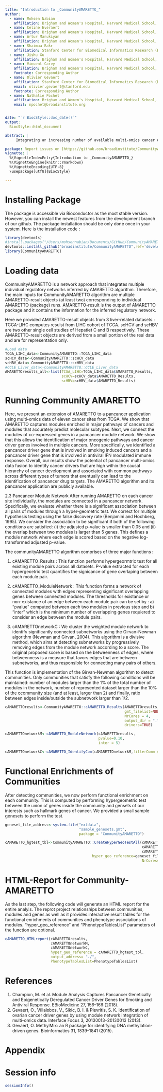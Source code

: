 ```yaml
---
title: "Introduction to _CommunityAMARETTO_"
author:
  - name: Mohsen Nabian
    affiliation: Brigham and Women's Hospital, Harvard Medical School, Broad Institute of MIT and Harvard, Boston and Cambridge, MA, USA
  - name: Celine Everaert
    affiliation: Brigham and Women's Hospital, Harvard Medical School, Broad Institute of MIT and Harvard, Boston and Cambridge, MA, USA
  - name: Artur Manukiyan
    affiliation: Brigham and Women's Hospital, Harvard Medical School, Broad Institute of MIT and Harvard, Boston and Cambridge, MA, USA
  - name: Shaimaa Bakr
    affiliation: Stanford Center for Biomedical Informatics Research (BMIR), Department of Medicine and Biomedical Data Science, 1265 Welch Rd, Stanford, CA, USA
  - name: Jishu Xu
    affiliation: Brigham and Women's Hospital, Harvard Medical School, Broad Institute of MIT and Harvard, Boston and Cambridge, MA, USA
  - name: Vincent Carey
    affiliation: Brigham and Women's Hospital, Harvard Medical School, Broad Institute of MIT and Harvard, Boston and Cambridge, MA, USA
    footnote: Corresponding Author
  - name: Olivier Gevaert
    affiliation: Stanford Center for Biomedical Informatics Research (BMIR), Department of Medicine and Biomedical Data Science, 1265 Welch Rd, Stanford, CA, USA
    email: olivier.gevaert@stanford.edu
    footnote: Corresponding Author
  - name: Nathalie Pochet
    affiliation: Brigham and Women's Hospital, Harvard Medical School, Broad Institute of MIT and Harvard, Boston and Cambridge, MA, USA
    email: npochet@broadinstitute.org


date: "`r BiocStyle::doc_date()`"
output:
  BiocStyle::html_document

abstract: |
     Integrating an increasing number of available multi-omics cancer data remains one of the main challenges to improve our understanding of cancer. One of the main challenges is using multi-omics data for identifying novel cancer driver genes. We have developed an algorithm, called AMARETTO, that integrates copy number, DNA methylation and gene expression data to identify a set of driver genes by analyzing cancer samples and connects them to clusters of co-expressed genes, which we define as modules. We applied AMARETTO in a pancancer setting to identify cancer driver genes and their modules on multiple cancer sites. AMARETTO captures modules enriched in angiogenesis, cell cycle and EMT, and modules that accurately predict survival and molecular subtypes. This allows AMARETTO to identify novel cancer driver genes directing canonical cancer pathways.

package: Report issues on [https://github.com/broadinstitute/CommunityAMARETTO/](https://github.com/broadinstitute/CommunityAMARETTO/)
vignette: |
  %\VignetteIndexEntry{Introduction to _CommunityAMARETTO_}
  %\VignetteEngine{knitr::rmarkdown}
  %\VignetteEncoding{UTF-8}
  \usepackage[utf8]{BiocStyle}

---
```


# Installing Package

The package  is accessible via Bioconductor as the most stable version. However, you can install the newest features from the development branch of our github. The package installation should be only done once in your system. Here is the installation code : 

```r
library(devtools)
#install.packages("/Users/mohsennabian/Documents/GitHub/CommunityAMARETTO",repos = NULL, type = "source")
devtools::install_github("broadinstitute/CommunityAMARETTO",ref='develop',force = 'TRUE')
library(CommunityAMARETTO)
```

# Loading data

CommunityAMARETTO is a network approach that integrates multiple individual regulatory networks inferred by AMARETTO algorithm. Therefore, the main inputs for CommunityAMARETTO algorithm are multiple AMARETTO-result objects (at least two) corresponding to individual AMARETTO (package) runs. AMARETTO-result is the output of AMARETTO package and it contains the information for the inferred regulatory network.

Here we provided AMARETTO-result objects from 3 liver-related datasets : TCGA-LIHC computes resulst from LIHC cohort of TCGA. scHCV and scHBV are two other single cell studies of Hepatiet C and B respectively. These AMARETTO-result objects are derived from a small portion of the real data and are for representation only. 


```r
#Load data
TCGA_LIHC_data<-CommunityAMARETTO::TCGA_LIHC_data
scHCV_data<-CommunityAMARETTO::scHCV_data
scHBV_data<-CommunityAMARETTO::scHBV_data
#CCLE_Liver_data<-CommunityAMARETTO::CCLE_Liver_data
AMARETTOresults_all<-list(TCGA_LIHC=TCGA_LIHC_data$AMARETTO_Results,
                          scHCV=scHCV_data$AMARETTO_Results,
                          scHBV=scHBV_data$AMARETTO_Results)
```



# Running Community AMARETTO

Here, we present an extension of AMARETTO to a pancancer application using multi-omics data of eleven cancer sites from TCGA. We show that AMARETTO captures modules enriched in major pathways of cancers and modules that accurately predict molecular subtypes. Next, we connect the modules of co-expressed genes in a pancancer module network. We show that this allows the identification of major oncogenic pathways and cancer driver genes involved in multiple cancers. More specifically, we identified a pancancer driver gene that is involved in smoking induced cancers and a pancancer driver gene that is involved in antiviral IFN modulated immune response. Overall, our results show the potential of pancancer multi-omics data fusion to identify cancer drivers that are high within the causal hierarchy of cancer development and associated with common pathways across different types of tumors that eventually can lead to the identification of pancancer drug targets. The AMARETTO algorithm and its pancancer application are publicly available.


2.3 Pancancer Module Network
After running AMARETTO on each cancer site individually, the modules are connected in a pancancer network. Specifically, we evaluate whether there is a significant association between all pairs of modules through a hyper-geometric test. We correct for multiple hypothesis testing using the false discovery rate (Benjamini and Hochberg, 1995). We consider the association to be significant if both of the following conditions are satisfied: (i) the adjusted p-value is smaller than 0.05 and (ii) the overlap between two modules is larger than 5 genes. This defines a module network where each edge is scored based on the negative log-transformed adjusted p-value.



The communityAMARETTO algorithm comprises of three major functions :

1) cAMARETTO_Results : This function performs hypergeormtric test for all existing module pairs across all datasets. P-value extracted for each hypergeoetric test quantifies the signicance of gene overlaping between each module pair.

2) cAMARETTO_ModuleNetwork : This function forms a network of connected modules with edges representing significant overlapping genes between connected modules. The thresholds for existance or non-existance of an edge between each module pair can be set by : a) "pvalue" computed between each two modules in previous step and b) "inter" which is the minimum number of overlapping genes requiered to consider an edge between the module pairs. 

3) cAMARETTOnetworkC : 
We cluster the weighted module network to identify significantly connected subnetworks using the Girvan-Newman algorithm (Newman and Girvan, 2004). This algorithm is a divisive method, which aims at detecting subnetworks by progressively removing edges from the module network according to a score. The original proposed score is based on the betweenness of edges, where betweenness is a measure that favors edges that are between subnetworks, and thus responsible for connecting many pairs of others.

This function is implementation of the Girvan-Newman algorithm to detect communities. Only communities that satisfy the following conditions will be maintained: number of modules larger than the 1% of the total number of modules in the network, number of represented dataset larger than the 10% of the ccommunity size (and at least, larger than 2) and finally, ratio between edges inside/outside the subnetwork larger than 1/2.


```r

cAMARETTOresults<-CommunityAMARETTO::cAMARETTO_Results(AMARETTOresults_all,
                                                       gmt_filelist=NULL,
                                                       NrCores = 4,
                                                       output_dir = ".",
                                                       drivers=TRUE)

cAMARETTOnetworkM<-cAMARETTO_ModuleNetwork(cAMARETTOresults,
                                           pvalue=0.10,
                                           inter = 5)

cAMARETTOnetworkC<-cAMARETTO_IdentifyCom(cAMARETTOnetworkM,filterComm = FALSE)

```

# Functional Enrichments of Communities

After detecting communities, we now perform functional enrichment on each community. This is computed by performing hypergeometric test between the union of genes inside the community and gensets of our interests such as hallmark genes of cancer. We provided a small sample genesets to perform the test. 

```r
geneset_file_address<-system.file("extdata",
                                  "sample_genesets.gmt",
                                  package = "CommunityAMARETTO")

cAMARETTO_hgtest_tbl<-CommunityAMARETTO::CreateHyperGeoTestAll(cAMARETTOresults,
                                                               cAMARETTOnetworkM,
                                                               cAMARETTOnetworkC,
                                        hyper_geo_reference=geneset_file_address,
                                                               NrCores=1)

```


# HTML-Report for Community-AMARETTO

As the last step, the following code will generate an HTML report for the entire analyis. The reprot project relationships between communities, modules and genes as well as it provides interactive result tables for the functional enrichments of communities and phenotype associations of modules.  "hyper_geo_reference" and "PhenotypeTablesList" parameters of the function are optional. 

```r
cAMARETTO_HTMLreport(cAMARETTOresults,
                     cAMARETTOnetworkM,
                     cAMARETTOnetworkC,
                     hyper_geo_reference = cAMARETTO_hgtest_tbl,
                     output_address= "./",
                     PhenotypeTablesList=PhenotypeTablesList)
```


# References

1.	Champion, M. et al. Module Analysis Captures Pancancer Genetically and Epigenetically Deregulated Cancer Driver Genes for Smoking and Antiviral Response. EBioMedicine 27, 156–166 (2018).
2.	Gevaert, O., Villalobos, V., Sikic, B. I. & Plevritis, S. K. Identification of ovarian cancer driver genes by using module network integration of multi-omics data. Interface Focus 3, 20130013–20130013 (2013).
3.	Gevaert, O. MethylMix: an R package for identifying DNA methylation-driven genes. Bioinformatics 31, 1839–1841 (2015).

# Appendix 

\begin{center}
\begin{tabular}{|l|l|l|l|}
\hline
Cancer code & Cancer site  \\
\hline
\\
BLCA & bladder urothelial carcinoma  \\
BRCA & breast invasive carcinoma  \\
CESC & cervical squamous cell carcinoma and endocervical adenocarcinoma\\
CHOL & cholangiocarcinoma\\
COAD & colon adenocarcinoma \\
ESCA & esophageal carcinoma\\
GBM & glioblastoma multiforme\\
HNSC & head and neck squamous cell carcinoma \\
KIRC & kidney renal clear cell carcinoma  \\
KIRP & kidney renal papillary cell carcinoma\\
LAML & acute myeloid leukemia \\
LGG & brain lower grade glioma\\
LIHC & liver hepatocellular carcinoma\\
LUAD & lung adenocarcinoma \\
LUSC & lung squamous cell carcinoma \\
OV & ovarian serous cystadenocarcinoma \\
PAAD & pancreatic adenocarcinoma\\
PCPG & pheochromocytoma and paraganglioma\\
READ & rectum adenocarcinoma \\
SARC & sarcoma\\
STAD & stomach adenocarcinoma\\
THCA & thyroid carcinoma\\
THYM & thymoma\\
UCEC & endometrial carcinoma \\
\\
%\hdashline
COADREAD & colon cancer + rectal cancer \\
\hline
\end{tabular}
\end{center}



\newpage

# Session info {.unnumbered}

```r
sessionInfo()
```